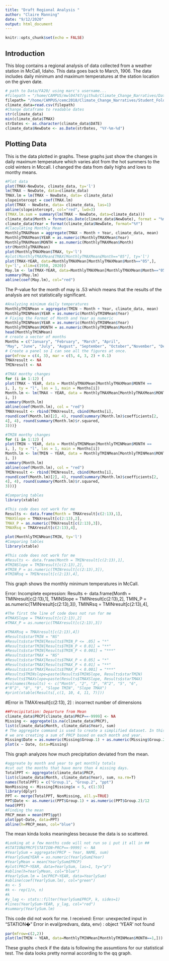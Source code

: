 ```yaml
---
title: "Draft Regional Analysis "
author: "Claire Manning"
date: "9/12/2020"
output: html_document
---
```


```r
knitr::opts_chunk$set(echo = FALSE)
```

## Introduction

This blog contains a regional analysis of data collected from a weather station in McCall, Idaho. This data goes back to March, 1906. The data includes daily minimum and maximum temperatures at the station location on the given date.


```r
# path to Data/FA20/ using marc's username...
#filepath = "/home/CAMPUS/mwl04747/github/Climate_Change_Narratives/Data/FA20/manning_mccall_data.csv"
filepath= "/home/CAMPUS/cemc2018/Climate_Change_Narratives/Student_Folders/Manning/manning_mccall_data.csv"
climate_data=read.csv(filepath)
#Change dataframe to readable dates
str(climate_data)
min(climate_data$TMAX)
strDates <- as.character(climate_data$DATE)
climate_data$NewDate <- as.Date(strDates, "%Y-%m-%d")
```

## Plotting Data

This is the data plotted in graphs. These graphs just show the changes in daily maximum temperature which varies alot from the hot summers to the cold winters in Mccall. I changed the data from daily highs and lows to monthy means.

```r
#Plot data
plot(TMAX~NewDate, climate_data, ty='l') 
lm(TMAX ~ NewDate, data=climate_data)
TMAX.lm = lm(TMAX ~ NewDate, data= climate_data)
slopeintercept = coef(TMAX.lm)
plot(TMAX ~ NewDate, data= climate_data, las=1)
abline(slopeintercept, col="red", lwd=3)
(TMAX.lm.sum = summary(lm(TMAX ~ NewDate, data=climate_data)))
climate_data$Month = format(as.Date(climate_data$NewDate), format = "%m")
climate_data$Year = format(climate_data$NewDate, format="%Y")
#Claculating Monthly Mean
MonthlyTMAXMean = aggregate(TMAX ~ Month + Year, climate_data, mean)
MonthlyTMAXMean$YEAR = as.numeric(MonthlyTMAXMean$Year)
MonthlyTMAXMean$MONTH = as.numeric(MonthlyTMAXMean$Month)
str(MonthlyTMAXMean)
plot(MonthlyTMAXMean$TMAX, ty='l')
#plot(MonthlyTMAXMean£TMAX[MonthlyTMAXMean£Month=="05"], ty='l')
plot(TMAX~YEAR, data=MonthlyTMAXMean[MonthlyTMAXMean$Month=="05",],
ty='l', xlim=c(1950, 2020))
May.lm <- lm(TMAX~YEAR, data=MonthlyTMAXMean[MonthlyTMAXMean$Month=="05",])
summary(May.lm)
abline(coef(May.lm), col="red")
```

The P-value for the month of may is .53 which means that the results of the analysis are not statistically significant.

```r
#Analyzing minimum daily temperatures
MonthlyTMINMean = aggregate(TMIN ~ Month + Year, climate_data, mean)
MonthlyTMINMean$YEAR = as.numeric(MonthlyTMINMean$Year)
# Fixing the Format of Month and Year as numeric
MonthlyTMINMean$YEAR = as.numeric(MonthlyTMINMean$Year)
MonthlyTMINMean$MONTH = as.numeric(MonthlyTMINMean$Month)
head(MonthlyTMINMean)
# create a vector of months
Months = c("January", "February", "March", "April",
"May", "June", "July", "August", "September", "October","November", "December")
# Create a panel so I can see all the figures at once.
par(mfrow = c(4, 3), mar = c(5, 4, 3, 2) + 0.1)
TMAXresult <- NA
TMINresult <- NA
```


```r
#TMAX monthy changes
for (i in 1:12) {
plot(TMAX ~ YEAR, data = MonthlyTMAXMean[MonthlyTMAXMean$MONTH ==
i, ], ty = "l", las = 1, main = Months[i])
Month.lm <- lm(TMAX ~ YEAR, data = MonthlyTMAXMean[MonthlyTMAXMean$MONTH ==
i, ])
summary(Month.lm)
abline(coef(Month.lm), col = "red")
TMAXresult <- rbind(TMAXresult, cbind(Months[i],
round(coef(Month.lm)[2], 4), round(summary(Month.lm)$coefficients[2,
4], 4), round(summary(Month.lm)$r.squared,
3)))}
```
```r
#TMIN monthy changes
for (i in 1:12) {
plot(TMIN ~ YEAR, data = MonthlyTMINMean[MonthlyTMINMean$MONTH ==
i, ], ty = "l", las = 1, main = Months[i])
Month.lm <- lm(TMIN ~ YEAR, data = MonthlyTMINMean[MonthlyTMINMean$MONTH ==
i, ])
summary(Month.lm)
abline(coef(Month.lm), col = "red")
TMINresult <- rbind(TMINresult, cbind(Months[i],
round(coef(Month.lm)[2], 4), round(summary(Month.lm)$coefficients[2,
4], 4), round(summary(Month.lm)$r.squared,
3)))}
```


```r
#Comparing tables
library(xtable)

#This code does not work for me
Results <- data.frame(Month = TMAXresult[c(2:13),1],
TMAXSlope = TMAXresult[c(2:13),2],
TMAX_P = as.numeric(TMAXresult[c(2:13),3]),
TMAXRsq = TMAXresult[c(2:13),4],

```

```r
plot(MonthlyTMINMean$TMIN, ty='l')
#Comparing tables
library(xtable)

#This code does not work for me
#Results <- data.frame(Month = TMINresult[c(2:13),1],
#TMINSlope = TMINresult[c(2:13),2],
#TMIN_P = as.numeric(TMINresult[c(2:13),3]),
#TMINRsq = TMINresult[c(2:13),4],
```

This graph shows the monthly minimum temperatures in McCall.

Error: Incomplete expression: Results <- data.frame(Month = TMINresult[c(2:13),1],
TMINSlope = TMINresult[c(2:13),2],
TMIN_P = as.numeric(TMINresult[c(2:13),3]),
TMINRsq = TMINresult[c(2:13),4],

```r
#The first the line of code does not run for me
#TMAXSlope = TMAXresult[c(2:13),2]
#TMAX_P = as.numeric(TMAXresult[c(2:13),3])

#TMAXRsq = TMAXresult[c(2:13),4])
#Results$starTMIN = "NS"
#Results$starTMIN[Results$TMIN_P <= .05] = "*"
#Results$starTMIN[Results$TMIN_P < 0.01] = "**"
#Results$starTMIN[Results$TMIN_P < 0.001] = "***"
#Results$starTMAX = "NS"
#Results$starTMAX[Results$TMAX_P < 0.05] = "*"
#Results$starTMAX[Results$TMAX_P < 0.01] = "**"
#Results$starTMAX[Results$TMAX_P < 0.001] = "***"
#Results$TMINslope=paste(Results$TMINSlope, Results$starTMIN)
#Results$TMAXslope=paste(Results$TMAXSlope, Results$starTMAX)
#colnames(Results) <- c("Month", "2", "3", "R^2", "5", "6",
#"R^2", "8", "9", "Slope TMIN", "Slope TMAX")
#print(xtable(Results[,c(1, 10, 4, 11, 7)]))
```
#Error in TMAXresult[c(2:13), 2] : incorrect number of dimensions

```r
##Precipitation: Departure from Mean
climate_data$PRCP[climate_data$PRCP==-9999] <- NA
Missing <- aggregate(is.na(climate_data$PRCP),
list(climate_data$Month, climate_data$Year), sum)
# The aggregate command is used to create a simplified dataset. In this case
# we are creating a sum of PRCP based on each month and year.
Missing$Date = as.numeric(Missing$Group.1) + as.numeric(Missing$Group.2)/12
plot(x ~ Date, data=Missing)
```
This graph analyzes how much precipitation deviated from the mean. 

```r
#aggreate by month and year to get monthly totals
#cut out the months that have more than 4 missing days.
TotalPPT <- aggregate(climate_data$PRCP,
list(climate_data$Month, climate_data$Year), sum, na.rm=T)
names(TotalPPT) = c("Group.1", "Group.2", "ppt")
NonMissing <- Missing[Missing$x < 5, c(1:3)]
library(dplyr)
PPT <- merge(TotalPPT, NonMissing, all.y=TRUE)
PPT$Date <- as.numeric(PPT$Group.1) + as.numeric(PPT$Group.2)/12
head(PPT)
#Finding the mean
PRCP_mean = mean(PPT$ppt)
plot(ppt~Date, data=PPT)
abline(h=PRCP_mean, col="blue")
```
The mean kinda looks meaningless because the data is so scattered.

```r
#Looking at a few months code will not run so i put it all in ##
#STATION£PRCP[STATION~PRCP==-9999] <- NA
#YearlySum = aggregate(PRCP ~ Year, NAME, sum)
#YearlySum£YEAR = as.numeric(YearlySum£Year)
#YearlyMean = mean(YearlySum£PRCP)
#plot(PRCP~YEAR, data=YearlySum, las=1, ty="p")
#abline(h=YearlyMean, col="blue")
#YearlySum.lm = lm(PRCP~YEAR, data=YearlySum)
#abline(coef(YearlySum.lm), col="green")
#n <- 5
#k <- rep(1/n, n)
#k
#y_lag <- stats::filter(YearlySum£PRCP, k, sides=1)
#lines(YearlySum~YEAR, y_lag, col="red")
#summary(YearlySum.lm)
```
This code did not work for me. I received:
Error: unexpected input in "STATION�"
Error in eval(predvars, data, env) : object 'YEAR' not found

```r
par(mfrow=c(2,2))
plot(lm(TMIN ~ YEAR, data=MonthlyTMINMean[MonthlyTMINMean$MONTH==1,]))
```
These graphs check if the data is following the assumtions for our statistical test. The data looks pretty normal according to the qq graph.
